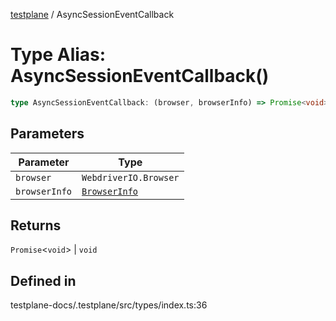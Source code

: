 [testplane](../README.mdx) / AsyncSessionEventCallback

# Type Alias: AsyncSessionEventCallback()

```ts
type AsyncSessionEventCallback: (browser, browserInfo) => Promise<void> | void;
```

## Parameters

| Parameter | Type |
| ------ | ------ |
| `browser` | `WebdriverIO.Browser` |
| `browserInfo` | [`BrowserInfo`](../interfaces/BrowserInfo.mdx) |

## Returns

`Promise`\<`void`\> \| `void`

## Defined in

testplane-docs/.testplane/src/types/index.ts:36
